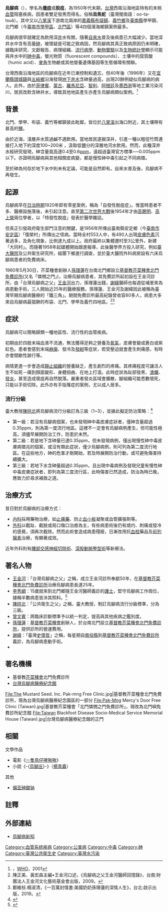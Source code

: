 {{multiple issues|
{{expert|time=2019-07-23T06:26:29+00:00}}
{{globalize|time=2019-07-23T06:26:29+00:00}}

}}
{{medical}}
'''烏腳病'''（{{lang-en|blackfoot disease}}），學名為'''[[壞疽|壞疽]]'''或'''脫疽'''，為1950年代末期，[[台灣|台灣]]西南沿海地區特有的末梢[[血管|血管]]阻塞疾病，因患者雙足發黑而得名，俗稱'''烏焦蛇'''（臺灣閩南語：oo-ta-tsuâ）。其中又以[[八掌溪|八掌溪]]下游南北兩岸的[[嘉義縣|嘉義縣]][[布袋鎮|布袋鎮]]、[[義竹鄉|義竹鄉]]及[[臺南縣|臺南縣]]學甲鎮、北門鄉（今[[臺南市|臺南市]][[學甲區|學甲區]]、[[北門區|北門區]]）等4四個濱海鄉鎮案例最多。{{r|thb}}

烏腳病很早就確定為飲用深[[井|井]]水有關，隨著[[自來水|自來水]]普及後病患已大幅減少。當地深井水中含有高量[[砷|砷]]，被懷疑是可能之致病因，然烏腳病其真正致病原因仍未明確，據臨床研究、文獻報告、病理組織、[[流行病學|流行病學]]、[[動物實驗|動物實驗]]以及[[生物統計學|生物統計學]]顯示可能與井水中的[[砷中毒|砷中毒]]，螢光物質（fluorescent compounds）、土壤中的腐質酸（humic acid）、[[麥角|麥角]]生物鹼或其他營養遺傳基因等生態循環有關聯。

台灣西南沿海地區的烏腳病在近年已漸控制和遺忘，但40年後（1996年）又在[[宜蘭縣|宜蘭縣]][[頭城鎮|頭城鎮]]與[[五結鄉|五結鄉]]沿海發現[[地下水|地下井水]]含砷量過高，出現20餘例疑似烏腳病的病人。此外，由於[[菲律賓|菲律賓]]、[[蒙古|蒙古]]、[[羅馬尼亞|羅馬尼亞]]、[[智利|智利]]、[[阿根廷|阿根廷]]及[[墨西哥|墨西哥]]等地工業污染河川，居民改飲含砷井水，導致其他地區產生亦產生烏腳病類似案例。<ref>[http://www.who.int/water_sanitation_health/diseases/arsenicosis/en/ ] {{Wayback|url=http://www.who.int/water_sanitation_health/diseases/arsenicosis/en/ |date=20160825063255 }}，[[WHO|WHO]]，2001</ref>

== 背景 ==
北門、學甲、布袋、義竹等鄉鎮彼此毗鄰，皆位於[[八掌溪|八掌溪]]出海口附近，其土壤帶有甚高的[[盐_(化学)|鹽]]。

由於近海，淺層井水質過鹹不適飲用。當地居民遂掘深井，引進一種以粗徑竹筒連接打入地下約深度100~200米 ，汲取低鹽分的深層地河水飲用。然而，此種深井水經研究發現，砷含量竟高達0.4至0.6[[百萬分率|ppm]]，遠超過臺灣官方標準──0.005ppm以下。亦證明烏腳病與其他相關皮病變，都是慢性砷中毒引起之不同病徵。

至於砷為何存於地下水中則未有定論，可能是自然即有。自來水普及後，烏腳病不再發生。

== 起源 ==
烏腳病早在[[台灣日治時期|日治時期]]1920年即有零星案例，稱為「自發性脫疽症」。惟當時患者不多、醫療設施落後，未引起注意。直至[[第二次世界大戰|第二次世界大戰]]後1954年才由[[高聰明|高聰明]]、[[高上榮|高上榮]]兩位學者，以「特發性脫疽」發表於醫學雜誌。{{r|thb}}

但真正引發政府衛生部門注意的關鍵，是1956年所傳出臺南縣安定鄉（今[[臺南市|臺南市]][[安定區_(臺南市)|安定區]]）「復榮村」所傳出之怪病。當時全村553人中，有490人出現[[皮膚|皮膚]][[色素|色素]]沉著過多，及角化現象，比例達九成以上。政府最終以集體遷村至3公里外，新建「大同村」。而隨著1958年起媒體開始跟進報導，此後醫學界方投入研究，例如[[國立臺灣大學醫學院附設醫院|臺大醫院]]及公共衛生研究所，組團下鄉進行調查，並於臺大醫院外科病房設有六床烏腳病患者的免費病床。

1960年5月30日，芥菜種會創辦人[[孫理蓮|孫理蓮]]在台南北門鄉設立[[基督教芥菜種會北門免費診所|基督教芥菜種會北門免費診所]](又名「憐憫之門」)，治療烏腳病患者，其免費診所起初設在王金河診所，由「台灣烏腳病之父」[[王金河|王金河]]出力，孫理蓮出錢，[[謝緯|謝緯]]醫師也每週從埔里來為病患動手術，三人開始近25年的醫療服務，孫理蓮、王金河及謝緯因此被稱為臺灣早期烏腳病醫療的「鐵三角」。期間免費診所最高紀錄曾收容80多人，病患大多來自烏腳病最猖獗的布袋、北門、學甲及義竹四地區。<ref>陳正美、黃宏森主編•王金河口述，《烏腳病之父王金河醫師回憶錄》，台南:財團法人王金河文化藝術基金會出版，2009。</ref><ref>鄭維棕.楊淑清，《一百萬封情書:美國奶奶孫理蓮的深情人生》，台北:啟示出版，2019。</ref>

== 症狀 ==
烏腳病可以簡略歸類一種地區性、流行性的血管疾病。

初期由於四肢末端血液不流通，無法獲得足夠之營養及[[氧氣|氧氣]]，皮膚會變成蒼白或紫紅色。患者會感到末端[[麻痹|麻痺]]、發冷及[[發紺|發紺]]等症狀，若受壓迫就會產生刺痛感，有時亦會間歇性跛行等。

病情更進一步會造成[[靜止組織|靜止組織]]的營養缺乏，產生劇烈的疼痛。其疼痛程度可讓活人生不如死－痛到顏面變形、身體扭曲、在地上打滾。此時症狀為趾部發黑、[[潰爛|潰爛]]、[[發炎|發炎]]，甚至造成壞疽再自然脫落。嚴重者發炎區域會擴散，腳組織可能悉數壞死，只能以手術切除。此外亦有手指罹症的案例，尤以成人居多。
=== 流行分級 ===
臺大教授[[陳拱北|陳拱北]]將烏腳病流行分級訂為三級（1~3），並據此擬定防治策略：<ref>{{Cite web|url=http://www.blackfoot.org.tw/know/know03.pdf|author=|language=zh-tw|4=|title=烏腳病防治|publisher=台灣烏腳病醫療紀念館|7=|date=|accessdate=2012-12-04|archive-date=2017-05-19|archive-url=https://web.archive.org/web/20170519170500/http://www.blackfoot.org.tw/know/know03.pdf|dead-url=no}}</ref>
*第一級：若沒有烏腳病個案，也未發現砷中毒皮膚症狀者，僅砷含量超過0.35ppm，則為第一度流行地區。這裡不一定會有烏腳病例產生，但可能性極高，須儘早展開防治工作，防患於未然。
*第二級：若是地下含砷量已達0.35ppm，但未發現病例，僅出現慢性砷中毒皮膚病徵兆的個案，或沒有類此症狀，僅少烏腳病例，則可列為第二度流行地區。在這些地方，砷的危害才剛開始，若及時展開防治行動，或可避免傷害持續擴大。
*第三級：若地下水含砷量超過0.35ppm，且出現中毒病例及發現兒童有慢性砷中毒皮膚症狀者，即列為第三度流行區，此時傷害已然造成，防治為時已晚，應致力於尋求補救之道。

== 治療方式 ==
昔日對於烏腳病的治療方式：
*[[內科學|内科]]採用藥物治療，如[[止痛藥|止痛藥]]、防止[[血小板|血小板]]凝聚或血管擴張劑等。
*[[外科|外科]]以截趾、截肢或局口傷口治癒為主，有些病患術後仍有燒灼、刺痛或發冷的感覺，須再次截除。然而此術會造成病患殘廢，日漸改用抗[[血栓|血栓]]藥品及[[前列腺素|前列腺素]]治療，有顯著成效。
近年外科則有[[腰部交感神經切除術|腰部交感神經切除術]]、[[深股動脈整型術|深股動脈整型術]]等新療法。

== 著名人物 ==
*[[王金河|王金河]]：「台灣烏腳病之父」之稱，成立王金河診所奉獻50年，在[[基督教芥菜種會北門免費診所|基督教芥菜種會北門免費診所]]治療烏腳病患長達25年。
*[[李秀綢|李秀綢]]：15歲就來到北門鄉隨王金河醫師義診的[[護士|護士]]，堅守烏腳病工作崗位，據稱半數病患皆沐其照料。<ref>{{Cite web|title=財團法人厚生基金會｜立法院厚生會|url=http://www.hwe.org.tw/Html/WinnersPage?Id=319|accessdate=2020-11-23|work=www.hwe.org.tw}}</ref>
*[[陳拱北_(醫學學者)|陳拱北]]：「公共衛生之父」之稱，臺大教授，制訂烏腳病流行分級標準，分為三級。
*[[曾文賓|曾文賓]]：將臨床診斷標準予以統一判定，提高與其他疾病之鑑別度。
*[[孫理蓮|孫理蓮]]：[[基督教芥菜種會|基督教芥菜種會]]創辦人，於台南北門設立[[基督教芥菜種會北門免費診所|基督教芥菜種會北門免費診所]]，提供診所的營運費用。
*[[謝緯|謝緯]]：「臺灣[[史懷哲|史懷哲]]」之稱，每星期自[[南投縣|南投縣]]到[[基督教芥菜種會北門免費診所|基督教芥菜種會北門免費診所]]義診，為烏腳病患動手術。
*

== 著名機構 ==
*基督教[[芥菜種會|芥菜種會]]北門免費診所
*[http://www.blackfoot.org.tw/ 台灣烏腳病醫療紀念館] {{Wayback|url=http://www.blackfoot.org.tw/ |date=20210413124213 }}
<gallery>
File:The Mustard Seed. Inc. Pak-mng Free Clinic.jpg|基督教芥菜種會北門免費診所，現為台灣烏腳病醫療紀念園區的一部分
File:Pak-Mng Mercy's Door Free Clinic (Taiwan).jpg|基督教芥菜種會「北門憐憫之門免費診所」，現改為北門嶼免費診所紀念館
File:Taiwan Blackfoot Disease Socio-Medical Service Memorial House (Taiwan).jpg|台灣烏腳病醫療紀念館的正門
</gallery>

== 相關 ==
;文學作品
*電影《[[一隻鳥仔哮啾啾|一隻鳥仔哮啾啾]]》
*小說《-{[[烏腳庄|烏腳庄]]}-》（[[楊青矗|楊青矗]]）
;其他
*[[偏亚砷酸钠|偏亚砷酸钠]]

==註釋==
{{reflist|refs=

<ref name="thb">{{cite web |url=http://www.blackfoot.org.tw/know/know.html |title=認識烏腳病 |accessdate=2012-12-04 |date=2010-07-19 |publisher=台灣烏腳病醫療紀念館 |archive-date=2017-03-16 |archive-url=https://web.archive.org/web/20170316101840/http://www.blackfoot.org.tw/know/know.html |dead-url=no }}</ref>

}}

{{reflist|1}}

== 外部連結 ==
*[http://hospital.kingnet.com.tw/docwebpages/content.html?cid=2550&id=5&department=&outpatient= 烏腳病新知] {{Wayback|url=http://hospital.kingnet.com.tw/docwebpages/content.html?cid=2550&id=5&department=&outpatient= |date=20190604150254 }}

{{台灣環境運動}}

[[Category:血管系统疾病|Category:血管系统疾病]]
[[Category:公害病|Category:公害病]]
[[Category:中毒|Category:中毒]]
[[Category:砷|Category:砷]]
[[Category:臺灣公共衛生史|Category:臺灣公共衛生史]]
[[Category:臺灣水污染|Category:臺灣水污染]]